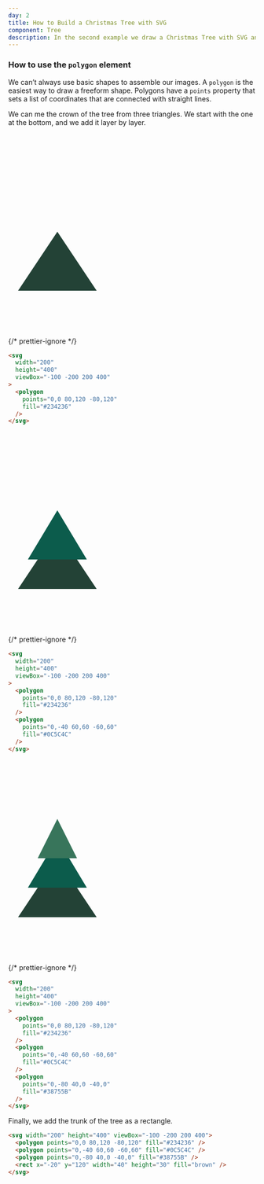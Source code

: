 ```yaml
---
day: 2
title: How to Build a Christmas Tree with SVG
component: Tree
description: In the second example we draw a Christmas Tree with SVG and learn how to use the polygon element.
---
```



### How to use the `polygon` element

We can’t always use basic shapes to assemble our images. A `polygon` is the easiest way to draw a freeform shape. Polygons have a `points` property that sets a list of coordinates that are connected with straight lines.

We can me the crown of the tree from three triangles. We start with the one at the bottom, and we add it layer by layer.

<Example>

  <svg width="200" height="400" viewBox="-100 -200 200 400">
    <polygon points="0,0 80,120 -80,120" fill="#234236" />
  </svg>

{/* prettier-ignore */}
```html
<svg 
  width="200"
  height="400"
  viewBox="-100 -200 200 400"
>
  <polygon 
    points="0,0 80,120 -80,120" 
    fill="#234236" 
  />
</svg>
```

</Example>

<Example>

  <svg width="200" height="400" viewBox="-100 -200 200 400">
    <polygon points="0,0 80,120 -80,120" fill="#234236" />
    <polygon points="0,-40 60,60 -60,60" fill="#0C5C4C" />
  </svg>

{/* prettier-ignore */}
```html
<svg 
  width="200"
  height="400"
  viewBox="-100 -200 200 400"
>
  <polygon 
    points="0,0 80,120 -80,120" 
    fill="#234236" 
  />
  <polygon
    points="0,-40 60,60 -60,60"
    fill="#0C5C4C" 
  />
</svg>
```

</Example>

<Example>

  <svg width="200" height="400" viewBox="-100 -200 200 400">
    <polygon points="0,0 80,120 -80,120" fill="#234236" />
    <polygon points="0,-40 60,60 -60,60" fill="#0C5C4C" />
    <polygon points="0,-80 40,0 -40,0" fill="#38755B" />
  </svg>

{/* prettier-ignore */}
```html
<svg 
  width="200"
  height="400"
  viewBox="-100 -200 200 400"
>
  <polygon 
    points="0,0 80,120 -80,120" 
    fill="#234236" 
  />
  <polygon
    points="0,-40 60,60 -60,60"
    fill="#0C5C4C" 
  />
  <polygon 
    points="0,-80 40,0 -40,0"
    fill="#38755B" 
  />
</svg>
```

</Example>

Finally, we add the trunk of the tree as a rectangle.

<Final>

```html
<svg width="200" height="400" viewBox="-100 -200 200 400">
  <polygon points="0,0 80,120 -80,120" fill="#234236" />
  <polygon points="0,-40 60,60 -60,60" fill="#0C5C4C" />
  <polygon points="0,-80 40,0 -40,0" fill="#38755B" />
  <rect x="-20" y="120" width="40" height="30" fill="brown" />
</svg>
```

</Final>
